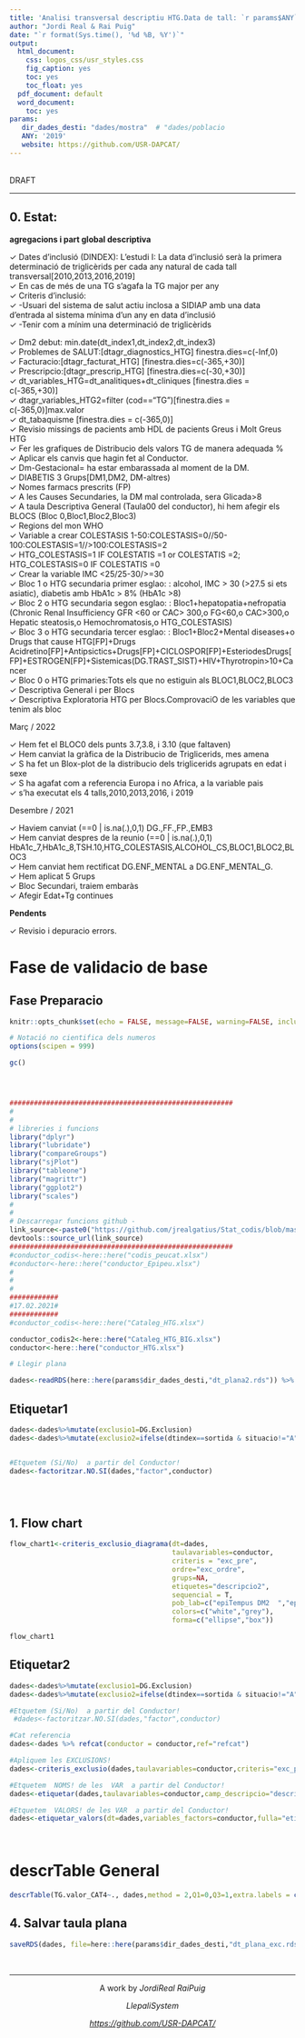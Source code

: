 ```yaml
---
title: 'Analisi transversal descriptiu HTG.Data de tall: `r params$ANY`'
author: "Jordi Real & Rai Puig"
date: "`r format(Sys.time(), '%d %B, %Y')`"
output: 
  html_document:
    css: logos_css/usr_styles.css
    fig_caption: yes
    toc: yes
    toc_float: yes
  pdf_document: default
  word_document:
    toc: yes
params:
   dir_dades_desti: "dades/mostra"  # "dades/poblacio
   ANY: '2019'
   website: https://github.com/USR-DAPCAT/
---
```

&nbsp;
<script>
   $(document).ready(function() {
     $head = $('#header');
     $head.prepend('<img src=\"https://www.idiapjgol.org/images/logo.png\" style=\"float: right ;width: 130px;\"/>')
     $head.prepend('<img src=\"https://avatars2.githubusercontent.com/u/57066591?s=200&v=4\" style=\"margin-left:25% ;width: 80px;\"/>')
     $head.prepend('<img src=\"logos_css/logoDAP_Cat.png\" style=\"float: left:1;width: 185px;\"/>')
   });
</script>


<div class="watermark">DRAFT</div>

****

## 0. Estat:

**agregacions i part global descriptiva**


&check; Dates d'inclusió (DINDEX): L'estudi I: La data d'inclusió serà la primera determinació de triglicèrids per cada any natural de cada tall transversal[2010,2013,2016,2019] <br/>
&check; En cas de més de una TG s'agafa la TG major per any <br/>
&check; Criteris d'inclusió: <br/>
&check; -Usuari del sistema de salut actiu inclosa a SIDIAP amb una data d'entrada al sistema mínima d'un any en data d'inclusió <br/>
&check; -Tenir com a mínim una determinació de triglicèrids <br/>

&check; Dm2 debut: min.date(dt_index1,dt_index2,dt_index3) <br/>
&check; Problemes de SALUT:[dtagr_diagnostics_HTG] finestra.dies=c(-Inf,0) <br/>
&check; Facturacio:[dtagr_facturat_HTG] [finestra.dies=c(-365,+30)] <br/>
&check; Prescripcio:[dtagr_prescrip_HTG] [finestra.dies=c(-30,+30)] <br/>
&check; dt_variables_HTG=dt_analitiques+dt_cliniques [finestra.dies = c(-365,+30)] <br/>
&check; dtagr_variables_HTG2=filter (cod=="TG")[finestra.dies = c(-365,0)]max.valor <br/>
&check; dt_tabaquisme [finestra.dies = c(-365,0)] <br/>
&check; Revisio missings de pacients amb HDL  de pacients Greus i Molt Greus  HTG <br/>
&check; Fer les grafiques de Distribucio dels valors TG de manera adequada % <br/>
&check; Aplicar els canvis que hagin fet al Conductor. <br/>
&check; Dm-Gestacional= ha estar embarassada al moment de la DM. <br/>
&check; DIABETIS 3 Grups[DM1,DM2, DM-altres) <br/>
&check; Nomes farmacs prescrits (FP) <br/>
&check; A les Causes Secundaries, la DM  mal controlada, sera Glicada>8 <br/>
&check; A taula Descriptiva General (Taula00 del conductor), hi hem afegir els BLOCS (Bloc 0,Bloc1,Bloc2,Bloc3) <br/>
&check; Regions del mon WHO <br/>
&check; Variable a crear COLESTASIS 1-50:COLESTASIS=0//50-100:COLESTASIS=1//>100:COLESTASIS=2 <br/>
&check; HTG_COLESTASIS=1 IF COLESTATIS =1 or COLESTATIS =2; HTG_COLESTASIS=0 IF COLESTATIS =0 <br/>
&check; Crear la variable IMC <25/25-30/>=30 <br/>
&check; Bloc 1 o HTG secundaria primer esglao: : alcohol, IMC > 30 (>27.5 si ets asiatic), diabetis amb HbA1c > 8% (HbA1c >8)  <br/>
&check; Bloc 2 o HTG secundaria segon  esglao: : Bloc1+hepatopatia+nefropatia (Chronic Renal Insufficiency GFR <60 or CAC> 300,o	FG<60,o	CAC>300,o	Hepatic steatosis,o	Hemochromatosis,o	HTG_COLESTASIS) <br/>
&check; Bloc 3 o HTG secundaria tercer  esglao: : Bloc1+Bloc2+Mental diseases+o	Drugs that cause HTG[FP]+Drugs Acidretino[FP]+Antipsictics+Drugs[FP]+CICLOSPOR[FP]+EsteriodesDrugs[FP]+ESTROGEN[FP]+Sistemicas(DG.TRAST_SIST)+HIV+Thyrotropin>10+Cancer <br/> 
&check; Bloc 0 o HTG primaries:Tots els que no estiguin als BLOC1,BLOC2,BLOC3 <br/>
&check; Descriptiva General i per Blocs <br/>
&check; Descriptiva Exploratoria HTG  per  Blocs.ComprovaciO de les variables que tenim als bloc <br/>




Març / 2022

&check; Hem fet el BLOC0 dels punts 3.7,3.8, i 3.10 (que faltaven) <br/>
&check; Hem canviat la gràfica de la Distribucio de Triglicerids, mes amena <br/>
&check; S ha fet un Blox-plot de la distribucio dels triglicerids agrupats en edat i sexe <br/>
&check; S ha  agafat com a referencia Europa i no Africa, a la variable pais<br/>
&check; s'ha executat els 4 talls,2010,2013,2016, i 2019 <br/>


Desembre / 2021

&check; Haviem canviat                   (==0  | is.na(.),0,1)  DG.,FF.,FP.,EMB3 <br/>
&check; Hem canviat despres de la reunio (==0  | is.na(.),0,1)  HbA1c_7,HbA1c_8,TSH.10,HTG_COLESTASIS,ALCOHOL_CS,BLOC1,BLOC2,BLOC3 <br/>
&check; Hem canviat hem rectificat DG.ENF_MENTAL a DG.ENF_MENTAL_G.  <br/>
&check; Hem aplicat 5 Grups  <br/>
&check; Bloc Secundari, traiem embaràs  <br/>
&check; Afegir Edat+Tg continues <br/>


 
**Pendents**

&check; Revisio i depuracio errors.   <br/>

# Fase de validacio de base

## Fase Preparacio


```r
knitr::opts_chunk$set(echo = FALSE, message=FALSE, warning=FALSE, include=F,size="huge")

# Notació no cientifica dels numeros
options(scipen = 999)

gc()




#######################################################
#
#
# libreries i funcions
library("dplyr")
library("lubridate")
library("compareGroups")
library("sjPlot")
library("tableone")
library("magrittr")
library("ggplot2")
library("scales")
#
#
# Descarregar funcions github -
link_source<-paste0("https://github.com/jrealgatius/Stat_codis/blob/master/funcions_propies.R","?raw=T")
devtools::source_url(link_source)
#######################################################
#conductor_codis<-here::here("codis_peucat.xlsx")
#conductor<-here::here("conductor_Epipeu.xlsx")
#
#
#
############
#17.02.2021#
############
#conductor_codis<-here::here("Cataleg_HTG.xlsx")

conductor_codis2<-here::here("Cataleg_HTG_BIG.xlsx")
conductor<-here::here("conductor_HTG.xlsx")
```

```r
# Llegir plana

dades<-readRDS(here::here(params$dir_dades_desti,"dt_plana2.rds")) %>% as_tibble()


```


## Etiquetar1
```r



dades<-dades%>%mutate(exclusio1=DG.Exclusion)
dades<-dades%>%mutate(exclusio2=ifelse(dtindex==sortida & situacio!="A",1,0))


#Etquetem (Si/No)  a partir del Conductor!
dades<-factoritzar.NO.SI(dades,"factor",conductor)





```
## 1. Flow chart 
```r



flow_chart1<-criteris_exclusio_diagrama(dt=dades,
                                        taulavariables=conductor,
                                        criteris = "exc_pre",
                                        ordre="exc_ordre",
                                        grups=NA,
                                        etiquetes="descripcio2",
                                        sequencial = T,
                                        pob_lab=c("epiTempus DM2  ","epiTempus DM2 without exclusions"),
                                        colors=c("white","grey"),
                                        forma=c("ellipse","box"))

flow_chart1

```


## Etiquetar2
```r

dades<-dades%>%mutate(exclusio1=DG.Exclusion)
dades<-dades%>%mutate(exclusio2=ifelse(dtindex==sortida & situacio!="A",1,0))

#Etquetem (Si/No)  a partir del Conductor!
 #dades<-factoritzar.NO.SI(dades,"factor",conductor)

#Cat referencia
dades<-dades %>% refcat(conductor = conductor,ref="refcat")

#Apliquem les EXCLUSIONS!
dades<-criteris_exclusio(dades,taulavariables=conductor,criteris="exc_pre")

#Etquetem  NOMS! de les  VAR  a partir del Conductor!
dades<-etiquetar(dades,taulavariables=conductor,camp_descripcio="descripcio2")

#Etquetem  VALORS! de les VAR  a partir del Conductor!
dades<-etiquetar_valors(dt=dades,variables_factors=conductor,fulla="etiquetes",camp_etiqueta="etiqueta1")




```

#  descrTable General
```r




descrTable(TG.valor_CAT4~., dades,method = 2,Q1=0,Q3=1,extra.labels = c("","","")) %>% export2md()


```

## 4. Salvar taula plana
```r



saveRDS(dades, file=here::here(params$dir_dades_desti,"dt_plana_exc.rds"))

```
&nbsp;
<hr />
<p style="text-align: center;">A work by $Jordi Real$ $Rai Puig$ </a></p>
<p style="text-align: center;">$Llepali System$ </a></p>
<p style="text-align: center;"><span style="color: #808080;"><em><https://github.com/USR-DAPCAT/></em></span></p>



